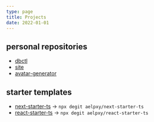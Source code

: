 ```yaml
---
type: page
title: Projects
date: 2022-01-01
---
```


<h2>personal repositories</h2>

- [dbctl](https://github.com/Aelpxy/dbctl)
- [site](https://aelpxy.space/)
- [avatar-generator](https://github.com/Aelpxy/avatar-generator)

<h2>starter templates</h2>

- [next-starter-ts](https://next-starter-ts.vercel.app) -> `npx degit aelpxy/next-starter-ts`
- [react-starter-ts](https://react-starter-ts.vercel.app) -> `npx degit aelpxy/react-starter-ts`
